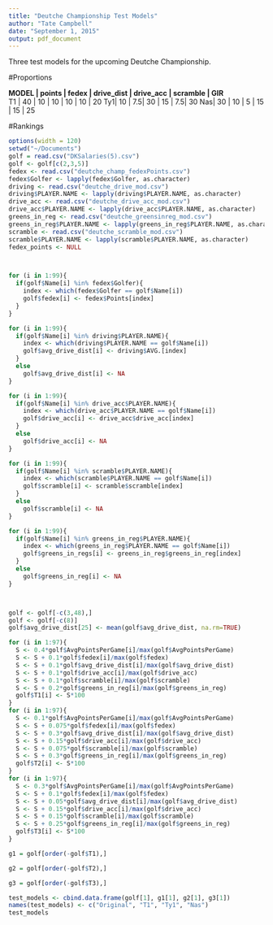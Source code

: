```yaml
---
title: "Deutche Championship Test Models"
author: "Tate Campbell"
date: "September 1, 2015"
output: pdf_document
---
```


Three test models for the upcoming Deutche Championship. 

#Proportions


**MODEL | points | fedex | drive_dist | drive_acc | scramble | GIR**\newline
<br>T1 | 40 | 10 | 10 | 10 | 10 | 20\newline
Ty1| 10 | 7.5| 30 | 15 | 7.5| 30\newline 
Nas| 30 | 10 | 5  | 15 | 15 | 25\newline

#Rankings
```r
options(width = 120)
setwd("~/Documents")
golf = read.csv("DKSalaries(5).csv")
golf <- golf[c(2,3,5)]
fedex <- read.csv("deutche_champ_fedexPoints.csv")
fedex$Golfer <- lapply(fedex$Golfer, as.character)
driving <- read.csv("deutche_drive_mod.csv")
driving$PLAYER.NAME <- lapply(driving$PLAYER.NAME, as.character)
drive_acc <- read.csv("deutche_drive_acc_mod.csv")
drive_acc$PLAYER.NAME <- lapply(drive_acc$PLAYER.NAME, as.character)
greens_in_reg <- read.csv("deutche_greensinreg_mod.csv")
greens_in_reg$PLAYER.NAME <- lapply(greens_in_reg$PLAYER.NAME, as.character)
scramble <- read.csv("deutche_scramble_mod.csv")
scramble$PLAYER.NAME <- lapply(scramble$PLAYER.NAME, as.character)
fedex_points <- NULL



for (i in 1:99){
  if(golf$Name[i] %in% fedex$Golfer){
    index <- which(fedex$Golfer == golf$Name[i])
    golf$fedex[i] <- fedex$Points[index]
  }
}

for (i in 1:99){
  if(golf$Name[i] %in% driving$PLAYER.NAME){
    index <- which(driving$PLAYER.NAME == golf$Name[i])
    golf$avg_drive_dist[i] <- driving$AVG.[index]
  }
  else 
    golf$avg_drive_dist[i] <- NA
}

for (i in 1:99){
  if(golf$Name[i] %in% drive_acc$PLAYER.NAME){
    index <- which(drive_acc$PLAYER.NAME == golf$Name[i])
    golf$drive_acc[i] <- drive_acc$drive_acc[index]
  }
  else
    golf$drive_acc[i] <- NA
}

for (i in 1:99){
  if(golf$Name[i] %in% scramble$PLAYER.NAME){
    index <- which(scramble$PLAYER.NAME == golf$Name[i])
    golf$scramble[i] <- scramble$scramble[index]
  }
  else
    golf$scramble[i] <- NA
}

for (i in 1:99){
  if(golf$Name[i] %in% greens_in_reg$PLAYER.NAME){
    index <- which(greens_in_reg$PLAYER.NAME == golf$Name[i])
    golf$greens_in_regs[i] <- greens_in_reg$greens_in_reg[index]
  }
  else
    golf$greens_in_reg[i] <- NA
}



golf <- golf[-c(3,48),]
golf <- golf[-c(8)]
golf$avg_drive_dist[25] <- mean(golf$avg_drive_dist, na.rm=TRUE)

for (i in 1:97){
  S <- 0.4*golf$AvgPointsPerGame[i]/max(golf$AvgPointsPerGame)
  S <- S + 0.1*golf$fedex[i]/max(golf$fedex)
  S <- S + 0.1*golf$avg_drive_dist[i]/max(golf$avg_drive_dist)
  S <- S + 0.1*golf$drive_acc[i]/max(golf$drive_acc)
  S <- S + 0.1*golf$scramble[i]/max(golf$scramble)
  S <- S + 0.2*golf$greens_in_reg[i]/max(golf$greens_in_reg)
  golf$T1[i] <- S*100
}
for (i in 1:97){
  S <- 0.1*golf$AvgPointsPerGame[i]/max(golf$AvgPointsPerGame)
  S <- S + 0.075*golf$fedex[i]/max(golf$fedex)
  S <- S + 0.3*golf$avg_drive_dist[i]/max(golf$avg_drive_dist)
  S <- S + 0.15*golf$drive_acc[i]/max(golf$drive_acc)
  S <- S + 0.075*golf$scramble[i]/max(golf$scramble)
  S <- S + 0.3*golf$greens_in_reg[i]/max(golf$greens_in_reg)
  golf$T2[i] <- S*100
}
for (i in 1:97){
  S <- 0.3*golf$AvgPointsPerGame[i]/max(golf$AvgPointsPerGame)
  S <- S + 0.1*golf$fedex[i]/max(golf$fedex)
  S <- S + 0.05*golf$avg_drive_dist[i]/max(golf$avg_drive_dist)
  S <- S + 0.15*golf$drive_acc[i]/max(golf$drive_acc)
  S <- S + 0.15*golf$scramble[i]/max(golf$scramble)
  S <- S + 0.25*golf$greens_in_reg[i]/max(golf$greens_in_reg)
  golf$T3[i] <- S*100
}

g1 = golf[order(-golf$T1),]

g2 = golf[order(-golf$T2),]

g3 = golf[order(-golf$T3),]

test_models <- cbind.data.frame(golf[1], g1[1], g2[1], g3[1])
names(test_models) <- c("Original", "T1", "Ty1", "Nas")
test_models
```


